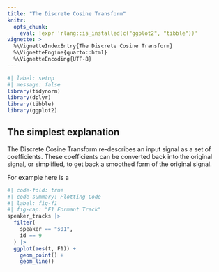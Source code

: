 ```yaml
---
title: "The Discrete Cosine Transform"
knitr:
  opts_chunk: 
    eval: !expr 'rlang::is_installed(c("ggplot2", "tibble"))'
vignette: >
  %\VignetteIndexEntry{The Discrete Cosine Transform}
  %\VignetteEngine{quarto::html}
  %\VignetteEncoding{UTF-8}
---
```


```r
#| label: setup
#| message: false
library(tidynorm)
library(dplyr)
library(tibble)
library(ggplot2)
```

## The simplest explanation

The Discrete Cosine Transform re-describes an input signal as a set of coefficients.
These coefficients can be converted back into the original signal, or simplified, to get back a smoothed form of the original signal.

For example here is a

```r
#| code-fold: true
#| code-summary: Plotting Code
#| label: fig-f1
#| fig-cap: "F1 Formant Track"
speaker_tracks |> 
  filter(
    speaker == "s01",
    id == 9
  ) |> 
  ggplot(aes(t, F1)) +
    geom_point() +
    geom_line()
```

